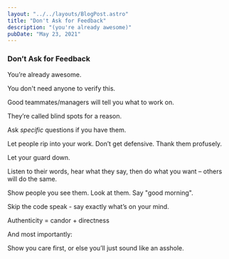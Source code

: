 ```yaml
---
layout: "../../layouts/BlogPost.astro"
title: "Don't Ask for Feedback"
description: "(you're already awesome)"
pubDate: "May 23, 2021"
---
```

### Don’t Ask for Feedback
  
You’re already awesome.

You don't need anyone to verify this.

Good teammates/managers will tell you what to work on. 

They’re called blind spots for a reason.

Ask *specific* questions if you have them.

Let people rip into your work. Don’t get defensive. Thank them profusely.

Let your guard down.

Listen to their words, hear what they say, then do what you want – others will do the same.

Show people you see them. Look at them. Say "good morning".

Skip the code speak - say exactly what’s on your mind.

Authenticity = candor + directness

And most importantly:

Show you care first, or else you’ll just sound like an asshole.
